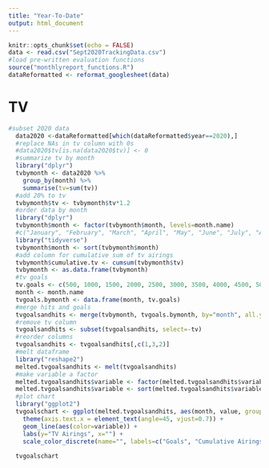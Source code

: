 ```yaml
---
title: "Year-To-Date"
output: html_document
---
```


```r
knitr::opts_chunk$set(echo = FALSE)
data <- read.csv("Sept2020TrackingData.csv")
#load pre-written evaluation functions
source("monthlyreport_functions.R")
dataReformatted <- reformat_googlesheet(data)
```

# TV

```r
#subset 2020 data
  data2020 <-dataReformatted[which(dataReformatted$year==2020),]
  #replace NAs in tv column with 0s
  #data2020$tv[is.na(data2020$tv)] <- 0
  #summarize tv by month
  library("dplyr")
  tvbymonth <- data2020 %>%
    group_by(month) %>%
    summarise(tv=sum(tv))
  #add 20% to tv
  tvbymonth$tv <- tvbymonth$tv*1.2
  #order data by month
  library("dplyr")
  tvbymonth$month <- factor(tvbymonth$month, levels=month.name)
  #c("January", "February", "March", "April", "May", "June", "July", "August", "September", "October", "November", "December")
  library("tidyverse")
  tvbymonth$month <- sort(tvbymonth$month)
  #add column for cumulative sum of tv airings
  tvbymonth$cumulative.tv <- cumsum(tvbymonth$tv)
  tvbymonth <- as.data.frame(tvbymonth)
  #tv goals
  tv.goals <- c(500, 1000, 1500, 2000, 2500, 3000, 3500, 4000, 4500, 5000, 5500, 6000)
  month <- month.name
  tvgoals.bymonth <- data.frame(month, tv.goals)
  #merge hits and goals
  tvgoalsandhits <- merge(tvbymonth, tvgoals.bymonth, by="month", all.y = TRUE)
  #remove tv column
  tvgoalsandhits <- subset(tvgoalsandhits, select=-tv)
  #reorder columns
  tvgoalsandhits <- tvgoalsandhits[,c(1,3,2)]
  #melt dataframe
  library("reshape2")
  melted.tvgoalsandhits <- melt(tvgoalsandhits)
  #make variable a factor
  melted.tvgoalsandhits$variable <- factor(melted.tvgoalsandhits$variable, levels = c("tv.goals", "cumulative.tv"))
  melted.tvgoalsandhits$variable <- sort(melted.tvgoalsandhits$variable)
  #plot chart
  library("ggplot2")
  tvgoalschart <- ggplot(melted.tvgoalsandhits, aes(month, value, group=variable)) + 
    theme(axis.text.x = element_text(angle=45, vjust=0.7)) +
    geom_line(aes(color=variable)) +
    labs(y="TV Airings", x="") +
    scale_color_discrete(name="", labels=c("Goals", "Cumulative Airings"))
  
  tvgoalschart
```

